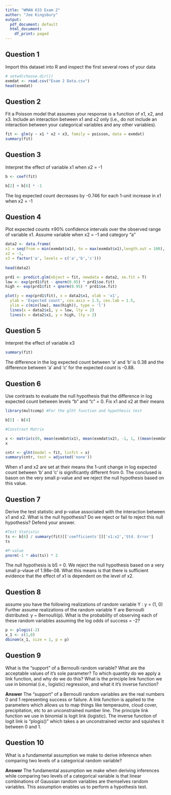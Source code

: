 ---
title: "WMAN 633 Exam 2"
author: "Joe Kingsbury"
output:
  pdf_document: default
  html_document:
    df_print: paged
---

## **Question 1**
Import this dataset into R and inspect the first several rows of your data

```{r}
# setwd(choose.dir())
exmdat <- read.csv("Exam 2 Data.csv")
head(exmdat)
```

## **Question 2**
Fit a Poisson model that assumes your response is a function of x1, x2, and x3. Include an interaction between x1 and x2 only (i.e., do not include an interaction between your categorical variables and any other variables).

```{r}
fit <- glm(y ~ x1 * x2 + x3, family = poisson, data = exmdat)
summary(fit)
```

## **Question 3**
Interpret the effect of variable x1 when x2 = -1

```{r}
b <- coef(fit)

b[2] + b[6] * -1
```
The log expected count decreases by -0.746 for each 1-unit increase in x1 when x2 = -1

## **Question 4**
Plot expected counts $\pm90$% confidence intervals over the observed range of variable x1. Assume variable when x2 = -1 and category "a"

```{r}
data2 <- data.frame(
x1 = seq(from = min(exmdat$x1), to = max(exmdat$x1),length.out = 100),
x2 = -1,
x3 = factor('a', levels = c('a','b','c')))
        
head(data2)

prd1 <- predict.glm(object = fit, newdata = data2, se.fit = T)
low <- exp(prd1$fit - qnorm(0.95) * prd1$se.fit)
high <- exp(prd1$fit + qnorm(0.95) * prd1$se.fit)

plot(y = exp(prd1$fit), x = data2$x1, xlab = 'x1',
  ylab = 'Expected count', cex.axis = 1.5, cex.lab = 1.5,
  ylim = c(min(low), max(high)), type = 'l')
  lines(x = data2$x1, y = low, lty = 2)
  lines(x = data2$x1, y = high, lty = 2)
```

## **Question 5**
Interpret the effect of variable x3

```{r}
summary(fit)
```
The difference in the log expected count between 'a' and 'b' is 0.38 and the difference between 'a' and 'c' for the expected count is -0.88.

## **Question 6**
Use contrasts to evaluate the null hypothesis that the difference in log expected count between levels "b" and "c" = 0. Fix x1 and x2 at their means

```{r}
library(multcomp) #For the glht function and hypothesis test

b[5] - b[4]

#Constrast Matrix

x <- matrix(c(0, mean(exmdat$x1), mean(exmdat$x2), -1, 1, ((mean(exmdat$x1) * mean(exmdat$x2)) )), nrow = 1)
x

cntr <- glht(model = fit, linfct = x)
summary(cntr, test = adjusted('none'))
```
When x1 and x2 are set at their means the 1-unit change in log expected count between 'b' and 'c' is significantly different from 0. The conclused is bason on the very small p-value and we reject the null hypothesis based on this value.

## **Question 7**
Derive the test statistic and p-value associated with the interaction between x1 and x2. What is the null hypothesis? Do we reject or fail to reject this null hypothesis? Defend your answer.

```{r}
#Test Statistic
ts <- b[6] / summary(fit)[['coefficients']]['x1:x2','Std. Error']
ts

#P-value
pnorm(-1 * abs(ts)) * 2
```
The null hypothesis is b5 = 0. We reject the null hypothesis based on a very small p-vlaue of 1.98e-08. What this means is that there is sufficient evidence that the effect of x1 is dependent on the level of x2.

## **Question 8**
assume you have the following realizations of random variable Y : y = (1, 0)
Further assume realizations of the random variable Y are Bernoulli distributed: y ~ Bernoulli(p).
What is the probability of observing each of these random variables assuming the log odds of success = -2?

```{r}
p <- plogis(-2)
x_1 <- c(1,0)
dbinom(x_1, size = 1, p = p)
```

## **Question 9**
What is the "support" of a Bernoulli random variable? What are the acceptable values of it’s sole parameter? To which quantity do we apply a link function, and why do we do this? What is the principle link function we use in binomial (i.e., logistic) regression, and what it it’s inverse function?

**Answer** The "support" of a Bernoulli random variables are the real numbers 0 and 1 representing success or failure. A link function is applied to the parameters which allows us to map things like temperautre, cloud cover, precipitation, etc to an unconstrained number line. The principle link function we use in binomial is logit link (logistic). The inverse function of logit link is "plogis()" which takes a an unconstrained vector and squishes it between 0 and 1.

## **Question 10**
What is a fundamental assumption we make to derive inference when comparing two levels of a
categorical random variable?

**Answer** The fundamental assumption we make when deriving inferences while comparing two levels of a categorical variable is that linear combinations of Gaussian random variables are themselves random variables. This assumption enables us to perform a hypothesis test.
